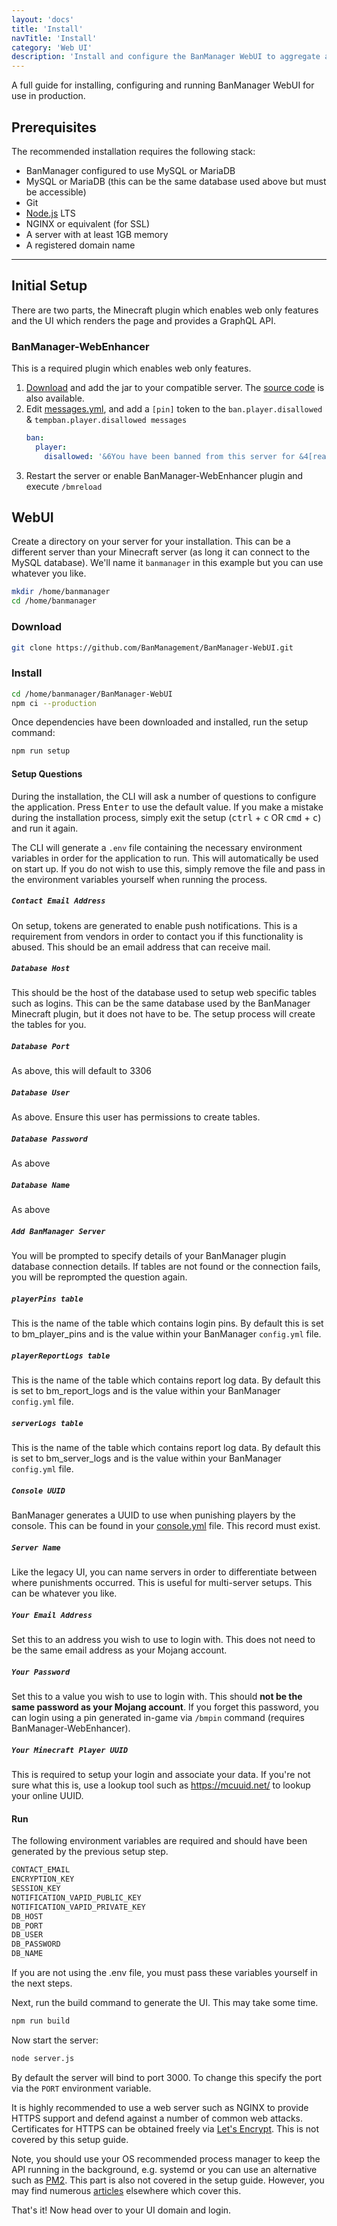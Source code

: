 ```yaml
---
layout: 'docs'
title: 'Install'
navTitle: 'Install'
category: 'Web UI'
description: 'Install and configure the BanManager WebUI to aggregate and manage punishment data from your mobile or computer'
---
```

A full guide for installing, configuring and running BanManager WebUI for use in production.

## Prerequisites
The recommended installation requires the following stack:
- BanManager configured to use MySQL or MariaDB
- MySQL or MariaDB (this can be the same database used above but must be accessible)
- Git
- [Node.js](https://nodejs.org/) LTS
- NGINX or equivalent (for SSL)
- A server with at least 1GB memory
- A registered domain name

---

## Initial Setup
There are two parts, the Minecraft plugin which enables web only features and the UI which renders the page and provides a GraphQL API.

### BanManager-WebEnhancer
This is a required plugin which enables web only features.

1. [Download](https://ci.frostcast.net/job/BanManager-WebEnhancer/) and add the jar to your compatible server. The [source code](https://github.com/BanManagement/BanManager-WebEnhancer) is also available.
1. Edit [messages.yml](/docs/banmanager/configuration/messages-yml), and add a `[pin]` token to the `ban.player.disallowed` & `tempban.player.disallowed messages`
    ```yml
    ban:
      player:
        disallowed: '&6You have been banned from this server for &4[reason] Use [pin]'
    ```
1. Restart the server or enable BanManager-WebEnhancer plugin and execute `/bmreload`

## WebUI
Create a directory on your server for your installation. This can be a different server than your Minecraft server (as long it can connect to the MySQL database). We'll name it `banmanager` in this example but you can use whatever you like.

```bash
mkdir /home/banmanager
cd /home/banmanager
```

### Download
```bash
git clone https://github.com/BanManagement/BanManager-WebUI.git
```

### Install
```bash
cd /home/banmanager/BanManager-WebUI
npm ci --production
```

Once dependencies have been downloaded and installed, run the setup command:
```bash
npm run setup
```

#### Setup Questions
During the installation, the CLI will ask a number of questions to configure the application. Press <kbd>Enter</kbd> to use the default value. If you make a mistake during the installation process, simply exit the setup (<kbd>ctrl</kbd> + <kbd>c</kbd> OR <kbd>cmd</kbd> + <kbd>c</kbd>) and run it again.

The CLI will generate a `.env` file containing the necessary environment variables in order for the application to run. This will automatically be used on start up. If you do not wish to use this, simply remove the file and pass in the environment variables yourself when running the process.

##### `Contact Email Address`
On setup, tokens are generated to enable push notifications. This is a requirement from vendors in order to contact you if this functionality is abused. This should be an email address that can receive mail.

##### `Database Host`
This should be the host of the database used to setup web specific tables such as logins. This can be the same database used by the BanManager Minecraft plugin, but it does not have to be. The setup process will create the tables for you.

##### `Database Port`
As above, this will default to 3306

##### `Database User`
As above. Ensure this user has permissions to create tables.

##### `Database Password`
As above

##### `Database Name`
As above

##### `Add BanManager Server`
You will be prompted to specify details of your BanManager plugin database connection details. If tables are not found or the connection fails, you will be reprompted the question again.

##### `playerPins table`

This is the name of the table which contains login pins. By default this is set to bm_player_pins and is the value within your BanManager `config.yml` file.

##### `playerReportLogs table`
This is the name of the table which contains report log data. By default this is set to bm_report_logs and is the value within your BanManager `config.yml` file.

##### `serverLogs table`
This is the name of the table which contains report log data. By default this is set to bm_server_logs and is the value within your BanManager `config.yml` file.

##### `Console UUID`
BanManager generates a UUID to use when punishing players by the console. This can be found in your [console.yml](/docs/banmanager/configuration/console-yml) file. This record must exist.

##### `Server Name`
Like the legacy UI, you can name servers in order to differentiate between where punishments occurred. This is useful for multi-server setups. This can be whatever you like.

##### `Your Email Address`
Set this to an address you wish to use to login with. This does not need to be the same email address as your Mojang account.

##### `Your Password`
Set this to a value you wish to use to login with. This should **not be the same password as your Mojang account**. If you forget this password, you can login using a pin generated in-game via `/bmpin` command (requires BanManager-WebEnhancer).

##### `Your Minecraft Player UUID`
This is required to setup your login and associate your data. If you're not sure what this is, use a lookup tool such as https://mcuuid.net/ to lookup your online UUID.

#### Run
The following environment variables are required and should have been generated by the previous setup step.

```bash
CONTACT_EMAIL
ENCRYPTION_KEY
SESSION_KEY
NOTIFICATION_VAPID_PUBLIC_KEY
NOTIFICATION_VAPID_PRIVATE_KEY
DB_HOST
DB_PORT
DB_USER
DB_PASSWORD
DB_NAME
```

If you are not using the .env file, you must pass these variables yourself in the next steps.

Next, run the build command to generate the UI. This may take some time.

```bash
npm run build
```

Now start the server:

```bash
node server.js
```

By default the server will bind to port 3000. To change this specify the port via the `PORT` environment variable.

It is highly recommended to use a web server such as NGINX to provide HTTPS support and defend against a number of common web attacks. Certificates for HTTPS can be obtained freely via [Let's Encrypt](https://letsencrypt.org/). This is not covered by this setup guide.

Note, you should use your OS recommended process manager to keep the API running in the background, e.g. systemd or you can use an alternative such as [PM2](https://github.com/Unitech/pm2). This part is also not covered in the setup guide. However, you may find numerous [articles](https://www.digitalocean.com/community/tutorials/how-to-set-up-a-node-js-application-for-production-on-ubuntu-16-04) elsewhere which cover this.

That's it! Now head over to your UI domain and login.
